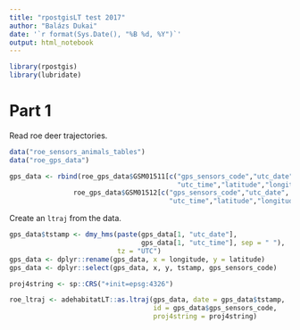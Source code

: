 ```yaml
---
title: "rpostgisLT test 2017"
author: "Balázs Dukai"
date: '`r format(Sys.Date(), "%B %d, %Y")`'
output: html_notebook
---
```


```r
library(rpostgis)
library(lubridate)
```

# Part 1

Read roe deer trajectories.

```r
data("roe_sensors_animals_tables")
data("roe_gps_data")

gps_data <- rbind(roe_gps_data$GSM01511[c("gps_sensors_code","utc_date",
                                          "utc_time","latitude","longitude")],
                roe_gps_data$GSM01512[c("gps_sensors_code","utc_date",
                                        "utc_time","latitude","longitude")])
```

Create an `ltraj` from the data.

```r
gps_data$tstamp <- dmy_hms(paste(gps_data[1, "utc_date"],
                                 gps_data[1, "utc_time"], sep = " "),
                           tz = "UTC")
gps_data <- dplyr::rename(gps_data, x = longitude, y = latitude)
gps_data <- dplyr::select(gps_data, x, y, tstamp, gps_sensors_code)

proj4string <- sp::CRS("+init=epsg:4326")

roe_ltraj <- adehabitatLT::as.ltraj(gps_data, date = gps_data$tstamp,
                                    id = gps_data$gps_sensors_code,
                                    proj4string = proj4string)
```

